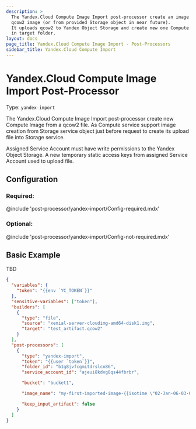 ```yaml
---
description: >
  The Yandex.Cloud Compute Image Import post-processor create an image from a
  qcow2 image (or from provided Storage object in near future).
  It uploads qcow2 to Yandex Object Storage and create new one Compute Image
  in target folder.
layout: docs
page_title: Yandex.Cloud Compute Image Import - Post-Processors
sidebar_title: Yandex.Cloud Compute Import
---
```


# Yandex.Cloud Compute Image Import Post-Processor

Type: `yandex-import`

The Yandex.Cloud Compute Image Import post-processor create new Compute Image
from a qcow2 file. As Compute service support image creation from Storage service object
just before request to create its upload file into Storage service.


Assigned Service Account must have write permissions to the Yandex Object Storage.
A new temporary static access keys from assigned Service Account used to upload
file.


## Configuration


### Required:

@include 'post-processor/yandex-import/Config-required.mdx'

### Optional:

@include 'post-processor/yandex-import/Config-not-required.mdx'


## Basic Example

TBD

```json
{
  "variables": {
    "token": "{{env `YC_TOKEN`}}"
  },
  "sensitive-variables": ["token"],
  "builders": [
    {
      "type": "file",
      "source": "xenial-server-cloudimg-amd64-disk1.img",
      "target": "test_artifact.qcow2"
    }
  ],
  "post-processors": [
    {
      "type": "yandex-import",
      "token": "{{user `token`}}",
      "folder_id": "b1g8jvfcgmitdrslcn86",
      "service_account_id": "ajeui8kdvg8qs44fbrbr",

      "bucket": "bucket1",

      "image_name": "my-first-imported-image-{{isotime \"02-Jan-06-03-04-05\" | lower }}",

      "keep_input_artifact": false
    }
  ]
}
```
